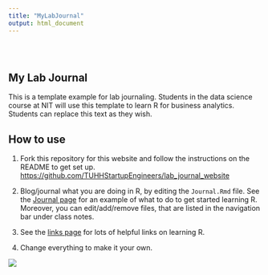 ```yaml
---
title: "MyLabJournal"
output: html_document
---
```


<div class="row" style="padding-top: 30px;">
<div class="col-sm-6">

# **My Lab Journal**

This is a template example for lab journaling. Students in the data science course at NIT will use this template to learn R for business analytics. Students can replace this text as they wish.

## How to use

1. Fork this repository for this website and follow the instructions on the README to get set up. [https://github.com/TUHHStartupEngineers/lab_journal_website](https://github.com/TUHHStartupEngineers/lab_journal_website)

2. Blog/journal what you are doing in R, by editing the `Journal.Rmd` file. See the [Journal page](https://tuhhstartupengineers.github.io/lab_journal_website/) for an example of what to do to get started learning R. Moreover, you can edit/add/remove files, that are listed in the navigation bar under class notes.

3. See the [links page](https://tuhhstartupengineers.github.io/lab_journal_website/Links.html) for lots of helpful links on learning R.

4. Change everything to make it your own.

</div>
<div class="col-sm-6">

<a href = "https://github.com/TUHHStartupEngineers/lab_journal_website">
![](images/logo.png)
</a>
</div>
